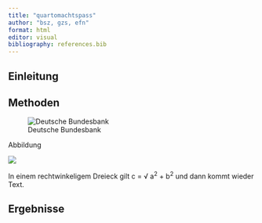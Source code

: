 ```yaml
---
title: "quartomachtspass"
author: "bsz, gzs, efn"
format: html
editor: visual
bibliography: references.bib
---
```


## Einleitung

## Methoden

![Deutsche Bundesbank](https://www.bundesbank.de/resource/crblob/722082/6a4e8cec477af9daea8b48e194795928/472B63F073F071307366337C94F8C870/logo-data.svg "Deutsche Bundesbank")

Abbildung

![](images/clipboard-46028013.png)

In einem rechtwinkeligem Dreieck gilt c = √ a^2^ + b^2^ und dann kommt wieder Text.

## Ergebnisse
